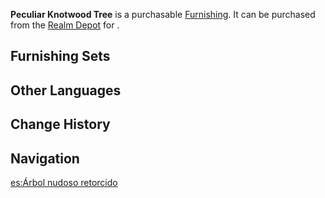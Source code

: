 {{Furnishing Infobox
|id             = 372305
|image          = Item Peculiar Knotwood Tree.png
|category       = Landform
|subcategory    = Tree
|rarity         = 3
|adeptal_energy = 20
|load           = 50
|reduced_load   = 50
|description    = An oddly-shaped tree with a most unusual trunk curvature. Perhaps it is the nutritional makeup of the soil that has forced it to grow in such an unusual fashion, or perhaps it is because some peculiar individuals practiced their combat skills on it.
|source1        = [[Realm Depot]]
}}
'''Peculiar Knotwood Tree''' is a purchasable [[Furnishing]]. It can be purchased from the [[Realm Depot]] for {{Item|Realm Currency|30|x=80}}.

==Furnishing Sets==
{{Craft Usage}}

==Other Languages==
{{Other Languages
|en      = Peculiar Knotwood Tree
|zhs     = 奇状盘伏树
|zhs_rm  = Qí Zhuàng Pán Fú Shù
|zht     = 奇狀盤伏樹
|zht_rm  = Qí Zhuàng Pán Fú Shù
|zh_tl   = 
|ja      = 奇妙な盤伏の木
|ja_rm   = Kimyou-na Banbuku no Ki{{Assumed}}
|ko      = 기형 반복나무
|ko_rm   = Gihyeong Banboknamu
|ko_tl   = Deformed Knotwood Tree
|es      = Árbol nudoso retorcido
|es_tl   = 
|fr      = Tronc noueux étrange
|fr_tl   = Strange Knotted Trunk
|ru      = Странное приземистое дерево
|ru_tl   = 
|th      = ไม้ดัดรูปทรงประหลาด
|th_rm   = 
|th_tl   = 
|vi      = Cây Bàn Phục Kỳ Lạ
|vi_tl   = 
|de      = Seltsamer Knotenbaum
|de_tl   = Peculiar Knot Tree
|id      = Pohon Knotwood Aneh
|id_tl   = Strange Knotwood Tree
|pt      = Árvore Peculiarmente Retorcida
|pt_tl   = 
}}

==Change History==
{{Change History|1.5}}

==Navigation==
{{Furnishing Navbox/Exterior|Landform}}

[[es:Árbol nudoso retorcido]]